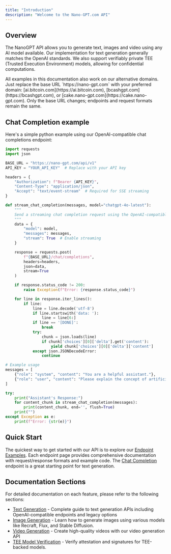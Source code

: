 ```yaml
---
title: "Introduction"
description: "Welcome to the Nano-GPT.com API"
---
```


## Overview

The NanoGPT API allows you to generate text, images and video using any AI model available. Our implementation for text generation generally matches the OpenAI standards. We also support verifiably private TEE (Trusted Execution Environment) models, allowing for confidential computations. 

<Note>
  All examples in this documentation also work on our alternative domains. Just replace the base URL `https://nano-gpt.com` with your preferred domain: [ai.bitcoin.com](https://ai.bitcoin.com), [bcashgpt.com](https://bcashgpt.com), or [cake.nano-gpt.com](https://cake.nano-gpt.com). Only the base URL changes; endpoints and request formats remain the same.
</Note>

## Chat Completion example

Here's a simple python example using our OpenAI-compatible chat completions endpoint:

```python
import requests
import json

BASE_URL = "https://nano-gpt.com/api/v1"
API_KEY = "YOUR_API_KEY"  # Replace with your API key

headers = {
    "Authorization": f"Bearer {API_KEY}",
    "Content-Type": "application/json",
    "Accept": "text/event-stream"  # Required for SSE streaming
}

def stream_chat_completion(messages, model="chatgpt-4o-latest"):
    """
    Send a streaming chat completion request using the OpenAI-compatible endpoint.
    """
    data = {
        "model": model,
        "messages": messages,
        "stream": True  # Enable streaming
    }

    response = requests.post(
        f"{BASE_URL}/chat/completions",
        headers=headers,
        json=data,
        stream=True
    )

    if response.status_code != 200:
        raise Exception(f"Error: {response.status_code}")

    for line in response.iter_lines():
        if line:
            line = line.decode('utf-8')
            if line.startswith('data: '):
                line = line[6:]
            if line == '[DONE]':
                break
            try:
                chunk = json.loads(line)
                if chunk['choices'][0]['delta'].get('content'):
                    yield chunk['choices'][0]['delta']['content']
            except json.JSONDecodeError:
                continue

# Example usage
messages = [
    {"role": "system", "content": "You are a helpful assistant."},
    {"role": "user", "content": "Please explain the concept of artificial intelligence."}
]

try:
    print("Assistant's Response:")
    for content_chunk in stream_chat_completion(messages):
        print(content_chunk, end='', flush=True)
    print("")
except Exception as e:
    print(f"Error: {str(e)}")
```

## Quick Start

The quickest way to get started with our API is to explore our [Endpoint Examples](/api-reference/endpoint/chat-completion). Each endpoint page provides comprehensive documentation with request/response formats and example code. The [Chat Completion](/api-reference/endpoint/chat-completion) endpoint is a great starting point for text generation.

## Documentation Sections

For detailed documentation on each feature, please refer to the following sections:

- [Text Generation](/api-reference/text-generation) - Complete guide to text generation APIs including OpenAI-compatible endpoints and legacy options
- [Image Generation](/api-reference/image-generation) - Learn how to generate images using various models like Recraft, Flux, and Stable Diffusion.
- [Video Generation](/api-reference/video-generation) - Create high-quality videos with our video generation API
- [TEE Model Verification](/api-reference/tee-verification) - Verify attestation and signatures for TEE-backed models.
